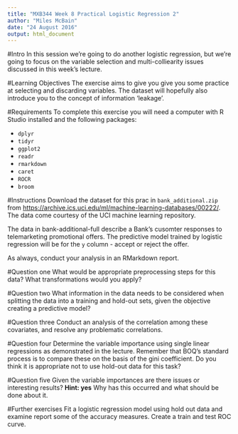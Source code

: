 ```yaml
---
title: "MXB344 Week 8 Practical Logistic Regression 2"
author: "Miles McBain"
date: "24 August 2016"
output: html_document
---
```


#Intro
In this session we're going to do another logistic regression, but we're going to focus on the variable selection and multi-colliearity issues discussed in this week's lecture.

#Learning Objectives
The exercise aims to give you give you some practice at selecting and discarding variables. The dataset will hopefully also introduce you to the concept of information 'leakage'.

#Requirements
To complete this exercise you will need a computer with R Studio installed and the following packages:

* `dplyr`
* `tidyr`
* `ggplot2`
* `readr`
* `rmarkdown`
* `caret`
* `ROCR`
* `broom`

#Instructions
Download the dataset for this prac in `bank_additional.zip` from [https://archive.ics.uci.edu/ml/machine-learning-databases/00222/](https://archive.ics.uci.edu/ml/machine-learning-databases/00222/). The data come courtesy of the UCI machine learning repository.

The data in bank-additional-full describe a Bank's cusomter responses to telemarketing promotional offers. The predictive model trained by logistic regression will be for the `y` column - accept or reject the offer.

As always, conduct your analysis in an RMarkdown report.

#Question one
What would be appropriate preprocessing steps for this data? What transformations would you apply?

#Question two
What information in the data needs to be considered when splitting the data into a training and hold-out sets, given the objective creating a predictive model?

#Question three
Conduct an analysis of the correlation among these covariates, and resolve any problematic correlations.

#Question four
Determine the variable importance using single linear regressions as demonstrated in the lecture. Remember that BOQ's standard process is to compare these on the basis of the gini coefficient. Do you think it is appropriate not to use hold-out data for this task?

#Question five
Given the variable importances are there issues or interesting results? **Hint: yes** Why has this occurred and what should be done about it. 

#Further exercises
Fit a logistic regression model using hold out data and examine report some of the accuracy measures. Create a train and test ROC curve.